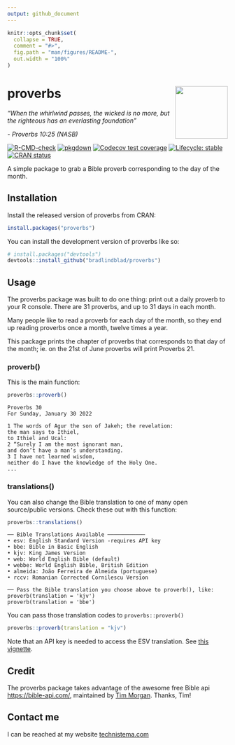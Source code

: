 ```yaml
---
output: github_document
---
```


<!-- README.md is generated from README.Rmd. Please edit that file -->

```r
knitr::opts_chunk$set(
  collapse = TRUE,
  comment = "#>",
  fig.path = "man/figures/README-",
  out.width = "100%"
)
```

# proverbs <img src="https://github.com/bradlindblad/proverbs/blob/master/man/figures/logo.png?raw=true" align="right" width="120"/>

*"When the whirlwind passes, the wicked is no more, but the righteous has an everlasting foundation"*

*- Proverbs 10:25 (NASB)*

<!-- badges: start -->

[![R-CMD-check](https://github.com/bradlindblad/proverbs/workflows/R-CMD-check/badge.svg)](https://github.com/bradlindblad/proverbs/actions) [![pkgdown](https://github.com/bradlindblad/proverbs/actions/workflows/pkgdown.yaml/badge.svg)](https://github.com/bradlindblad/proverbs/actions/workflows/pkgdown.yaml) [![Codecov test coverage](https://codecov.io/gh/bradlindblad/proverbs/branch/master/graph/badge.svg)](https://app.codecov.io/gh/bradlindblad/proverbs?branch=master) [![Lifecycle: stable](https://img.shields.io/badge/lifecycle-stable-brightgreen.svg)](https://lifecycle.r-lib.org/articles/stages.html#stable) [![CRAN status](https://www.r-pkg.org/badges/version/proverbs)](https://CRAN.R-project.org/package=proverbs)

<!-- badges: end -->

A simple package to grab a Bible proverb corresponding to the day of the month.

## Installation

Install the released version of proverbs from CRAN:

``` r
install.packages("proverbs")
```

You can install the development version of proverbs like so:

``` r
# install.packages("devtools")
devtools::install_github("bradlindblad/proverbs")
```

## Usage

The proverbs package was built to do one thing: print out a daily proverb to your R console. There are 31 proverbs, and up to 31 days in each month.

Many people like to read a proverb for each day of the month, so they end up reading proverbs once a month, twelve times a year.

This package prints the chapter of proverbs that corresponds to that day of the month; ie. on the 21st of June proverbs will print Proverbs 21.

### proverb()

This is the main function:

``` r
proverbs::proverb()
```

``` text
Proverbs 30
For Sunday, January 30 2022
 
1 The words of Agur the son of Jakeh; the revelation:
the man says to Ithiel,
to Ithiel and Ucal:
2 “Surely I am the most ignorant man,
and don’t have a man’s understanding.
3 I have not learned wisdom,
neither do I have the knowledge of the Holy One.
...
```

### translations()

You can also change the Bible translation to one of many open source/public versions. Check these out with this function:

``` r
proverbs::translations()
```

``` text
── Bible Translations Available ────────────
• esv: English Standard Version -requires API key
• bbe: Bible in Basic English
• kjv: King James Version
• web: World English Bible (default)
• webbe: World English Bible, British Edition
• almeida: João Ferreira de Almeida (portuguese)
• rccv: Romanian Corrected Cornilescu Version

── Pass the Bible translation you choose above to proverb(), like: 
proverb(translation = 'kjv')
proverb(translation = 'bbe')
```

You can pass those translation codes to `proverbs::proverb()`

``` r
proverbs::proverb(translation = "kjv")
```

Note that an API key is needed to access the ESV translation. See [this vignette](https://bradlindblad.github.io/proverbs/articles/esv_api_key.html).

## Credit

The proverbs package takes advantage of the awesome free Bible api <https://bible-api.com/>, maintained by [Tim Morgan](https://timmorgan.org/). Thanks, Tim!

## Contact me

I can be reached at my website [technistema.com](https://technistema.com)
